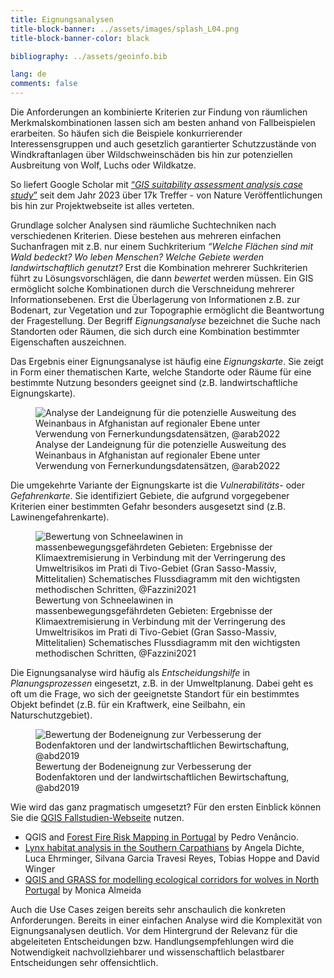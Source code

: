```yaml
---
title: Eignungsanalysen
title-block-banner: ../assets/images/splash_L04.png
title-block-banner-color: black

bibliography: ../assets/geoinfo.bib

lang: de
comments: false
---
```

  
  Die Anforderungen an kombinierte Kriterien zur Findung von räumlichen Merkmalskombinationen lassen sich am besten anhand von Fallbeispielen erarbeiten. So häufen sich die Beispiele konkurrierender Interessensgruppen und auch gesetzlich garantierter Schutzzustände von Windkraftanlagen über Wildschweinschäden bis hin zur potenziellen Ausbreitung von Wolf, Luchs oder Wildkatze. 

So liefert Google Scholar mit ["*GIS suitability assessment analysis case study*"](https://scholar.google.de/scholar?as_ylo=2023&q=GIS+suitability+assessment+analysis+case+study&hl=de&as_sdt=0,5&as_vis=1) seit dem Jahr 2023 über 17k Treffer - von Nature Veröffentlichungen bis hin zur Projektwebseite ist alles verteten.

Grundlage solcher Analysen sind räumliche Suchtechniken nach verschiedenen Kriterien. Diese bestehen aus mehreren einfachen Suchanfragen mit z.B. nur einem Suchkriterium *"Welche Flächen sind mit Wald bedeckt? Wo leben Menschen? Welche Gebiete werden landwirtschaftlich genutzt?* Erst die Kombination mehrerer Suchkriterien führt zu Lösungsvorschlägen, die dann *bewertet* werden müssen. Ein GIS ermöglicht solche Kombinationen durch die Verschneidung mehrerer Informationsebenen. Erst die Überlagerung von Informationen z.B. zur Bodenart, zur Vegetation und zur Topographie ermöglicht die Beantwortung der Fragestellung. Der Begriff *Eignungsanalyse* bezeichnet die Suche nach Standorten oder Räumen, die sich durch eine Kombination bestimmter Eigenschaften auszeichnen. 


Das Ergebnis einer Eignungsanalyse ist häufig eine *Eignungskarte*. Sie zeigt in Form einer thematischen Karte, welche Standorte oder Räume für eine bestimmte Nutzung besonders geeignet sind (z.B. landwirtschaftliche Eignungskarte). 

![Analyse der Landeignung für die potenzielle Ausweitung des Weinanbaus in Afghanistan auf regionaler Ebene unter Verwendung von Fernerkundungsdatensätzen, @arab2022](https://pub.mdpi-res.com/remotesensing/remotesensing-14-04450/article_deploy/html/images/remotesensing-14-04450-ag-550.jpg?1663043213)

Die umgekehrte Variante der Eignungskarte ist die *Vulnerabilitäts*- oder *Gefahrenkarte*. Sie identifiziert Gebiete, die aufgrund vorgegebener Kriterien einer bestimmten Gefahr besonders ausgesetzt sind (z.B. Lawinengefahrenkarte).

![Bewertung von Schneelawinen in massenbewegungsgefährdeten Gebieten: Ergebnisse der Klimaextremisierung in Verbindung mit der Verringerung des Umweltrisikos im Prati di Tivo-Gebiet (Gran Sasso-Massiv, Mittelitalien) Schematisches Flussdiagramm mit den wichtigsten methodischen Schritten, @Fazzini2021](https://www.mdpi.com/land/land-10-01176/article_deploy/html/images/land-10-01176-g003.png)

Die Eignungsanalyse wird häufig als *Entscheidungshilfe* in *Planungsprozessen* eingesetzt, z.B. in der Umweltplanung. Dabei geht es oft um die Frage, wo sich der geeignetste Standort für ein bestimmtes Objekt befindet (z.B. für ein Kraftwerk, eine Seilbahn, ein Naturschutzgebiet).


![Bewertung der Bodeneignung zur Verbesserung der Bodenfaktoren und der landwirtschaftlichen Bewirtschaftung, @abd2019 ](https://pub.mdpi-res.com/sustainability/sustainability-11-01588/article_deploy/html/images/sustainability-11-01588-ag.png?1571234877)


Wie wird das ganz pragmatisch umgesetzt? Für den ersten Einblick können Sie die [QGIS Fallstudien-Webseite](https://www.qgis.org/de/site/about/case_studies/index.html) nutzen. 

-  QGIS and [Forest Fire Risk Mapping in Portugal](https://www.qgis.org/de/site/about/case_studies/portugal_pinhel.html)  by Pedro Venâncio.
- [Lynx habitat analysis in the Southern Carpathians ](https://www.qgis.org/de/site/about/case_studies/europe_lynx.html) by Angela Dichte, Luca Ehrminger, Silvana Garcia Travesi Reyes, Tobias Hoppe and David Winger
- [QGIS and GRASS for modelling ecological corridors for wolves in North Portugal](https://www.qgis.org/de/site/about/case_studies/portugal_ribeira.html) by Monica Almeida

Auch die Use Cases zeigen bereits sehr anschaulich die konkreten Anforderungen. Bereits in einer einfachen Analyse wird die Komplexität von Eignungsanalysen deutlich. Vor dem Hintergrund der Relevanz für die abgeleiteten Entscheidungen bzw. Handlungsempfehlungen wird die Notwendigkeit nachvollziehbarer und wissenschaftlich belastbarer Entscheidungen sehr offensichtlich. 